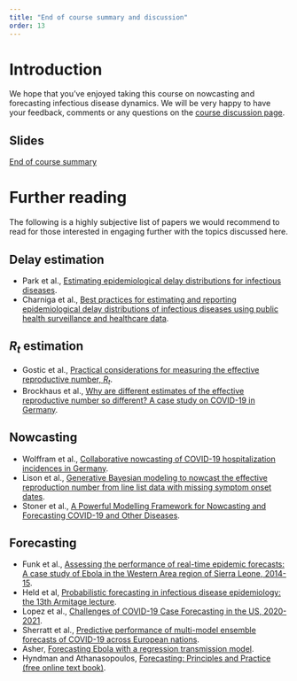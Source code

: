 ```yaml
---
title: "End of course summary and discussion"
order: 13
---
```


# Introduction

We hope that you've enjoyed taking this course on nowcasting and forecasting infectious disease dynamics.
We will be very happy to have your feedback, comments or any questions on the [course discussion page](https://github.com/nfidd/nfidd/discussions).


## Slides

[End of course summary](slides/closing)

# Further reading

The following is a highly subjective list of papers we would recommend to read for those interested in engaging further with the topics discussed here.

## Delay estimation
- Park et al., [Estimating epidemiological delay distributions for infectious diseases](https://doi.org/10.1101/2024.01.12.24301247).
- Charniga et al., [Best practices for estimating and reporting epidemiological delay distributions of infectious diseases using public health surveillance and healthcare data](https://doi.org/10.48550/arXiv.2405.08841).

## $R_t$ estimation
- Gostic et al., [Practical considerations for measuring the effective reproductive number, $R_t$](https://doi.org/10.1371/journal.pcbi.1008409).
- Brockhaus et al., [Why are different estimates of the effective reproductive number so different? A case study on COVID-19 in Germany](https://doi.org/10.1371/journal.pcbi.1011653).

## Nowcasting
- Wolffram et al., [Collaborative nowcasting of COVID-19 hospitalization incidences in Germany](https://doi.org/10.1371/journal.pcbi.1011394).
- Lison et al., [Generative Bayesian modeling to nowcast the effective reproduction number from line list data with missing symptom onset dates](https://doi.org/10.1371/journal.pcbi.1012021).
- Stoner et al., [A Powerful Modelling Framework for Nowcasting and Forecasting COVID-19 and Other Diseases](https://doi.org/10.48550/arXiv.1912.05965).

## Forecasting
- Funk et al., [Assessing the performance of real-time epidemic forecasts: A case study of Ebola in the Western Area region of Sierra Leone, 2014-15](https://doi.org/10.1371/journal.pcbi.1006785).
- Held et al, [Probabilistic forecasting in infectious disease epidemiology: the 13th Armitage lecture](https://doi.org/10.1002/sim.7363).
- Lopez et al., [Challenges of COVID-19 Case Forecasting in the US, 2020-2021](https://doi.org/10.1101/2023.05.30.23290732).
- Sherratt et al., [Predictive performance of multi-model ensemble forecasts of COVID-19 across European nations](https://doi.org/10.7554/eLife.81916).
- Asher, [Forecasting Ebola with a regression transmission model](10.1016/j.epidem.2017.02.009).
- Hyndman and Athanasopoulos, [Forecasting: Principles and Practice (free online text book)](https://otexts.com/fpp3/).
